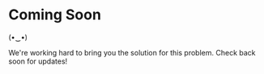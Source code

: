 # Coming Soon

(•‿•)

We're working hard to bring you the solution for this problem. Check back soon for updates!
